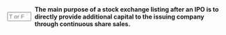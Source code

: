 ::: {.question-block}

<form onsubmit="event.preventDefault(); checkAnswerBox('q94','F')" style="display: flex; align-items: center; gap: 8px;">
<input type="text" id="q94" name="q94" maxlength="1" placeholder="T or F"
         style="width: 55px;" data-correct-answer="F" /> <label for="q94"><strong>The main purpose of a stock exchange listing after an IPO is to directly provide additional capital to the issuing company through continuous share sales.</strong></label>
</form>

<div id="feedback-q94" class="feedback" data-status="" style="display:none;">
The sentence is FALSE:  While an IPO raises capital for the issuing company, the main purpose of a stock exchange listing is to provide a public market for the secondary trading of existing shares among investors, offering liquidity to shareholders.
</div>
:::
